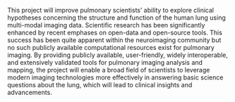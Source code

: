 
\begin{center}
{\bf Narrative}
\end{center}

This project will improve pulmonary scientists’ ability to explore clinical hypotheses
concerning the structure and function of the human lung using multi-modal imaging data.
Scientific research has been significantly enhanced by recent emphases on open-data and
open-source tools.  This success has been quite apparent within the neuroimaging community
but no such publicly available computational resources exist for pulmonary imaging.
By providing publicly available, user-friendly, widely interoperable, and extensively validated
tools for pulmonary imaging analysis and mapping, the project will enable a broad field of
scientists to leverage modern imaging technologies more effectively in answering basic
science questions about the lung, which will lead to clinical insights and
advancements.

